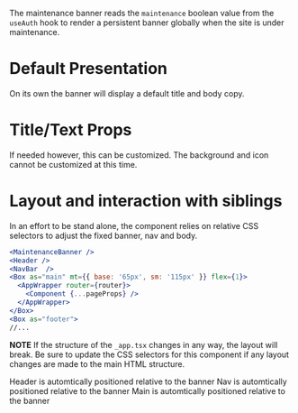 
<Meta title="APS/MaintenanceBanner" component={MaintenanceBanner} />

The maintenance banner reads the `maintenance` boolean value from the `useAuth` hook to render a persistent banner globally when the site is under maintenance.

# Default Presentation

On its own the banner will display a default title and body copy.

<Canvas>
  <Story name="Default Presentation">
    <MaintenanceBanner />
  </Story>
</Canvas>

# Title/Text Props

If needed however, this can be customized. The background and icon cannot be customized at this time.

<Canvas>
  <Story name="Custom Text/Title">
    <MaintenanceBanner 
      title="You shall not pass"
      text="Because we are currently implementing new changes" 
    />
  </Story>
</Canvas>

# Layout and interaction with siblings

In an effort to be stand alone, the component relies on relative CSS selectors to adjust the fixed banner, nav and body.

```jsx
<MaintenanceBanner />
<Header />
<NavBar  />
<Box as="main" mt={{ base: '65px', sm: '115px' }} flex={1}>
  <AppWrapper router={router}>
    <Component {...pageProps} />
  </AppWrapper>
</Box>
<Box as="footer">
//...
```

**NOTE** If the structure of the `_app.tsx` changes in any way, the layout will break. Be sure to update the CSS selectors for this component if any layout changes are made to the main HTML structure.

<Canvas>
  <Story name="Interaction with other components">
    <Box pos="relative">
      <MaintenanceBanner />
      <Box
        as="header"
        pos="fixed"
        height="65px"
        d="flex"
        alignItems="center"
        pl={8}
        bg="bc-blue"
        color="white"
        left="0"
        width="100%"
      >
        Header is automtically positioned relative to the banner
      </Box>
      <Box
        as="nav"
        pos="fixed"
        height="50px"
        d="flex"
        alignItems="center"
        pl={8}
        bg="bc-blue-alt"
        color="white"
        left="0"
        width="100%"
      >
        Nav is automtically positioned relative to the banner
      </Box>
      <Box as="main" mt="165px" pl={8}>
        Main is automtically positioned relative to the banner
      </Box>
    </Box>
  </Story>
</Canvas>

